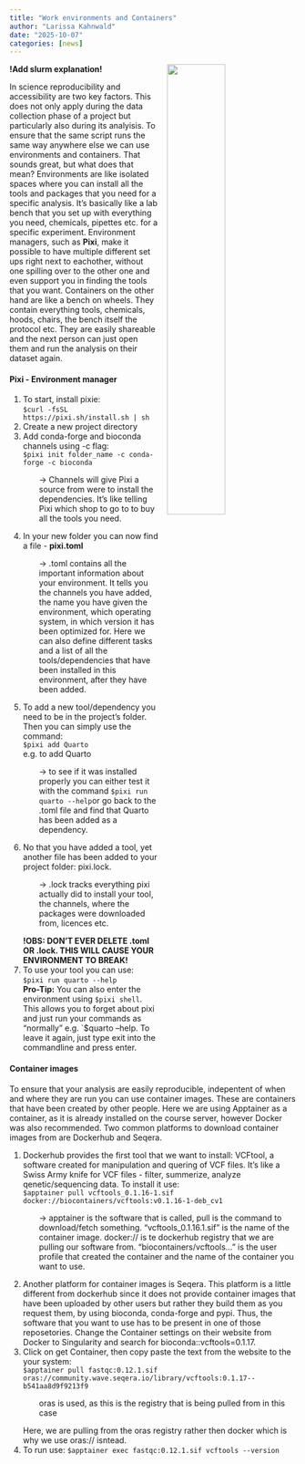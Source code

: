 ```yaml
---
title: "Work environments and Containers"
author: "Larissa Kahnwald"
date: "2025-10-07"
categories: [news]
---
```

![](pixi2025-10-07.png){style="float:right; width:45%; margin:0 0 1rem 1rem;"}

**!Add slurm explanation!**

In science reproducibility and accessibility are two key factors. This does not only apply during the data collection phase of a project but particularly also during its analyisis. To ensure that the same script runs the same way anywhere else we can use environments and containers.
That sounds great, but what does that mean? 
Environments are like isolated spaces where you can install all the tools and packages that you need for a specific analysis. It's basically like a lab bench that you set up with everything you need, chemicals, pipettes etc. for a specific experiment. Environment managers, such as **Pixi**, make it possible to have multiple different set ups right next to eachother, without one spilling over to the other one and even support you in finding the tools that you want.
Containers on the other hand are like a bench on wheels. They contain everything tools, chemicals, hoods, chairs, the bench itself the protocol etc. They are easily shareable and the next person can just open them and run the analysis on their dataset again. 

#### Pixi - Environment manager
1. To start, install pixie:  
`$curl -fsSL https://pixi.sh/install.sh | sh` 
2. Create a new project directory
3. Add conda-forge and bioconda channels using -c flag:  
`$pixi init folder_name -c conda-forge -c bioconda`  
<p style="margin-left:2em;"> -> Channels will give Pixi a source from were to install the dependencies. It's like telling Pixi which shop to go to to buy all the tools you need.</p>
4. In your new folder you can now find a file - **pixi.toml**
<p style="margin-left:2em;"> -> .toml contains all the important information about your environment. It tells you the channels you have added, the name you have given the environment, which operating system, in which version it has been optimized for. Here we can also define different tasks and a list of all the tools/dependencies that have been installed in this environment, after they have been added.</p>   
5. To add a new tool/dependency you need to be in the project's folder. Then you can simply use the command:  
`$pixi add Quarto`  
e.g. to add Quarto 
<p style="margin-left:2em;"> -> to see if it was installed properly you can either test it with the command `$pixi run quarto --help`or go back to the .toml file and find that Quarto has been added as a dependency.</p>  
6. No that you have added a tool, yet another file has been added to your project folder: pixi.lock.  
<p style="margin-left:2em;"> -> .lock tracks everything pixi actually did to install your tool, the channels, where the packages were downloaded from, licences etc.</p> 
**!OBS: DON'T EVER DELETE .toml OR .lock. THIS WILL CAUSE YOUR ENVIRONMENT TO BREAK!** 
7. To use your tool you can use:  
`$pixi run quarto --help`   
**Pro-Tip:** You can also enter the environment using 
`$pixi shell`. This allows you to forget about pixi and just run your commands as "normally" e.g. `$quarto --help. To leave it again, just type exit into the commandline and press enter.


#### Container images

To ensure that your analysis are easily reproducible, indepentent of when and where they are run you can use container images. These are containers that have been created by other people. Here we are using Apptainer as a container, as it is already installed on the course server, however Docker was also recommended.
Two common platforms to download container images from are Dockerhub and Seqera.

1. Dockerhub provides the first tool that we want to install: VCFtool, a software created for manipulation and quering of VCF files. It's like a Swiss Army knife for VCF files - filter, summerize, analyze qenetic/sequencing data.
To install it use:  
`$apptainer pull vcftools_0.1.16-1.sif docker://biocontainers/vcftools:v0.1.16-1-deb_cv1`
<p style="margin-left:2em;"> -> apptainer is the software that is called, pull is the command to download/fetch something. "vcftools_0.1.16.1.sif" is the name of the container image. docker:// is te dockerhub registry that we are pulling our software from. "biocontainers/vcftools..." is the user profile that created the container and the name of the container you want to use.</p> 

2. Another platform for container images is Seqera. This platform is a little different from dockerhub since it does not provide container images that have been uploaded by other users but rather they build them as you request them, by using bioconda, conda-forge and pypi. Thus, the software that you want to use has to be present in one of those reposetories. Change the Container settings on their website from Docker to Singularity and search for bioconda::vcftools=0.1.17.
3. Click on get Container, then copy paste the text from the website to the your system:  
`$apptainer pull fastqc:0.12.1.sif oras://community.wave.seqera.io/library/vcftools:0.1.17--b541aa8d9f9213f9`
<p style="margin-left:2em;"> oras is used, as this is the registry that is being pulled from in this case</p>
Here, we are pulling from the oras registry rather then docker which is why we use oras:// isntead.
4. To run use: 
`$apptainer exec fastqc:0.12.1.sif vcftools --version`